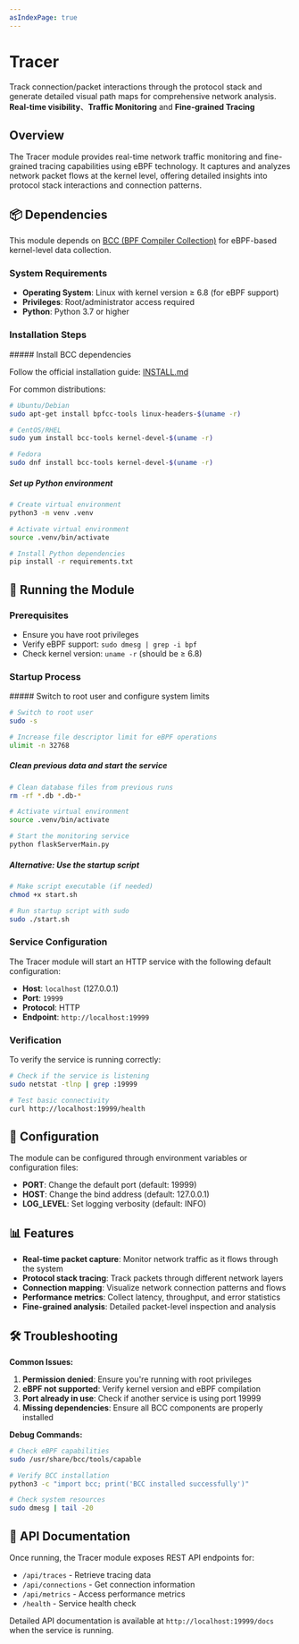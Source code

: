 ```yaml
---
asIndexPage: true
---
```


# Tracer


Track connection/packet interactions through the protocol stack and generate detailed visual path maps for comprehensive network analysis. **Real-time visibility**、**Traffic Monitoring** and **Fine-grained Tracing**

## Overview

The Tracer module provides real-time network traffic monitoring and fine-grained tracing capabilities using eBPF technology. It captures and analyzes network packet flows at the kernel level, offering detailed insights into protocol stack interactions and connection patterns.

## 📦 Dependencies

This module depends on [BCC (BPF Compiler Collection)](https://github.com/iovisor/bcc) for eBPF-based kernel-level data collection.

### System Requirements

- **Operating System**: Linux with kernel version ≥ 6.8 (for eBPF support)
- **Privileges**: Root/administrator access required
- **Python**: Python 3.7 or higher

### Installation Steps
<Steps>
##### Install BCC dependencies

   Follow the official installation guide: [INSTALL.md](https://github.com/iovisor/bcc/blob/master/INSTALL.md)

   For common distributions:

   ```bash
   # Ubuntu/Debian
   sudo apt-get install bpfcc-tools linux-headers-$(uname -r)
   
   # CentOS/RHEL
   sudo yum install bcc-tools kernel-devel-$(uname -r)
   
   # Fedora
   sudo dnf install bcc-tools kernel-devel-$(uname -r)
   ```

##### Set up Python environment

   ```bash
   # Create virtual environment
   python3 -m venv .venv
   
   # Activate virtual environment
   source .venv/bin/activate
   
   # Install Python dependencies
   pip install -r requirements.txt
   ```
</Steps>

## 🚀 Running the Module

### Prerequisites

- Ensure you have root privileges
- Verify eBPF support: `sudo dmesg | grep -i bpf`
- Check kernel version: `uname -r` (should be ≥ 6.8)

### Startup Process
<Steps>
##### Switch to root user and configure system limits

   ```bash
   # Switch to root user
   sudo -s
   
   # Increase file descriptor limit for eBPF operations
   ulimit -n 32768
   ```

##### Clean previous data and start the service

   ```bash
   # Clean database files from previous runs
   rm -rf *.db *.db-*
   
   # Activate virtual environment
   source .venv/bin/activate
   
   # Start the monitoring service
   python flaskServerMain.py
   ```

##### Alternative: Use the startup script

   ```bash
   # Make script executable (if needed)
   chmod +x start.sh

   # Run startup script with sudo
   sudo ./start.sh
   ```
</Steps>

### Service Configuration

The Tracer module will start an HTTP service with the following default configuration:

- **Host**: `localhost` (127.0.0.1)
- **Port**: `19999`
- **Protocol**: HTTP
- **Endpoint**: `http://localhost:19999`

### Verification

To verify the service is running correctly:

```bash
# Check if the service is listening
sudo netstat -tlnp | grep :19999

# Test basic connectivity
curl http://localhost:19999/health
```

## 🔧 Configuration

The module can be configured through environment variables or configuration files:

- **PORT**: Change the default port (default: 19999)
- **HOST**: Change the bind address (default: 127.0.0.1)
- **LOG_LEVEL**: Set logging verbosity (default: INFO)

## 📊 Features

- **Real-time packet capture**: Monitor network traffic as it flows through the system
- **Protocol stack tracing**: Track packets through different network layers
- **Connection mapping**: Visualize network connection patterns and flows
- **Performance metrics**: Collect latency, throughput, and error statistics
- **Fine-grained analysis**: Detailed packet-level inspection and analysis

## 🛠️ Troubleshooting

**Common Issues:**

1. **Permission denied**: Ensure you're running with root privileges
2. **eBPF not supported**: Verify kernel version and eBPF compilation
3. **Port already in use**: Check if another service is using port 19999
4. **Missing dependencies**: Ensure all BCC components are properly installed

**Debug Commands:**

```bash
# Check eBPF capabilities
sudo /usr/share/bcc/tools/capable

# Verify BCC installation
python3 -c "import bcc; print('BCC installed successfully')"

# Check system resources
sudo dmesg | tail -20
```

## 📝 API Documentation

Once running, the Tracer module exposes REST API endpoints for:

- `/api/traces` - Retrieve tracing data
- `/api/connections` - Get connection information  
- `/api/metrics` - Access performance metrics
- `/health` - Service health check

Detailed API documentation is available at `http://localhost:19999/docs` when the service is running.